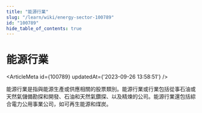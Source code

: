 ```yaml
---
title: "能源行業"
slug: "/learn/wiki/energy-sector-100789"
id: "100789"
hide_table_of_contents: true
---
```



# 能源行業

<ArticleMeta id={100789} updatedAt={'2023-09-26 13:58:51'} />
<div className='border-solid border-b border-t-0 my-4 border-[var(--ifm-color-gray-300)]' />

能源行業是指與能源生產或供應相關的股票類別。能源行業或行業包括從事石油或天然氣儲備勘探和開發、石油和天然氣鑽探、以及精煉的公司。能源行業還包括綜合電力公用事業公司，如可再生能源和煤炭。
